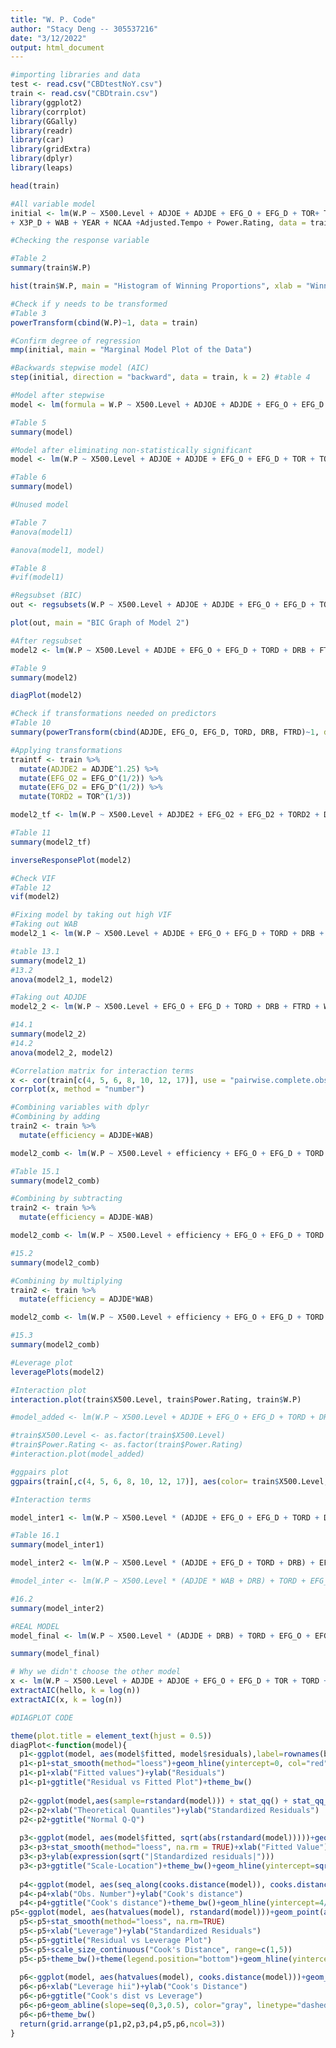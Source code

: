 ---
title: "W. P. Code"
author: "Stacy Deng -- 305537216"
date: "3/12/2022"
output: html_document
---

```{r}
#importing libraries and data
test <- read.csv("CBDtestNoY.csv")
train <- read.csv("CBDtrain.csv")
library(ggplot2)
library(corrplot)
library(GGally)
library(readr)
library(car)
library(gridExtra) 
library(dplyr)
library(leaps)
```

```{r}
head(train)
```

```{r}
#All variable model
initial <- lm(W.P ~ X500.Level + ADJOE + ADJDE + EFG_O + EFG_D + TOR+ TORD + ORB + DRB + FTR +FTRD + X2P_O + X2P_D + X3P_O
+ X3P_D + WAB + YEAR + NCAA +Adjusted.Tempo + Power.Rating, data = train)
```

```{r}
#Checking the response variable

#Table 2
summary(train$W.P)

hist(train$W.P, main = "Histogram of Winning Proportions", xlab = "Winning Proportions")
```

```{r}
#Check if y needs to be transformed
#Table 3
powerTransform(cbind(W.P)~1, data = train)
```

```{r}
#Confirm degree of regression
mmp(initial, main = "Marginal Model Plot of the Data")
```

```{r}
#Backwards stepwise model (AIC)
step(initial, direction = "backward", data = train, k = 2) #table 4
```

```{r}
#Model after stepwise
model <- lm(formula = W.P ~ X500.Level + ADJOE + ADJDE + EFG_O + EFG_D + TOR + TORD + ORB + DRB + FTR + FTRD + X2P_O + X3P_O + X3P_D + WAB + Adjusted.Tempo + Power.Rating, data = train)

#Table 5
summary(model)
```

```{r}
#Model after eliminating non-statistically significant
model <- lm(W.P ~ X500.Level + ADJOE + ADJDE + EFG_O + EFG_D + TOR + TORD + ORB + DRB + FTR + FTRD + X2P_O + WAB + Adjusted.Tempo, data = train)

#Table 6
summary(model)
```

```{r} 
#Unused model 

#Table 7
#anova(model1) 

#anova(model1, model)

#Table 8
#vif(model1)
```

```{r}
#Regsubset (BIC)
out <- regsubsets(W.P ~ X500.Level + ADJOE + ADJDE + EFG_O + EFG_D + TOR + TORD + ORB + DRB + FTR + FTRD + X2P_O + WAB + Adjusted.Tempo, data = train, method = "exhaustive")

plot(out, main = "BIC Graph of Model 2")
```

```{r}
#After regsubset
model2 <- lm(W.P ~ X500.Level + ADJDE + EFG_O + EFG_D + TORD + DRB + FTRD + WAB, data = train)

#Table 9
summary(model2)

diagPlot(model2)
```

```{r}
#Check if transformations needed on predictors
#Table 10
summary(powerTransform(cbind(ADJDE, EFG_O, EFG_D, TORD, DRB, FTRD)~1, data = train)) 
```

```{r}
#Applying transformations
traintf <- train %>%
  mutate(ADJDE2 = ADJDE^1.25) %>%
  mutate(EFG_O2 = EFG_O^(1/2)) %>%
  mutate(EFG_D2 = EFG_D^(1/2)) %>%
  mutate(TORD2 = TOR^(1/3))

model2_tf <- lm(W.P ~ X500.Level + ADJDE2 + EFG_O2 + EFG_D2 + TORD2 + DRB + FTRD + WAB, data = traintf)

#Table 11
summary(model2_tf)
```

```{r}
inverseResponsePlot(model2)
```

```{r}
#Check VIF
#Table 12
vif(model2) 
```

```{r}
#Fixing model by taking out high VIF
#Taking out WAB
model2_1 <- lm(W.P ~ X500.Level + ADJDE + EFG_O + EFG_D + TORD + DRB + FTRD, data = train)

#table 13.1
summary(model2_1)
#13.2
anova(model2_1, model2)

#Taking out ADJDE
model2_2 <- lm(W.P ~ X500.Level + EFG_O + EFG_D + TORD + DRB + FTRD + WAB, data = train)

#14.1
summary(model2_2)
#14.2
anova(model2_2, model2)
```

```{r}
#Correlation matrix for interaction terms
x <- cor(train[c(4, 5, 6, 8, 10, 12, 17)], use = "pairwise.complete.obs")
corrplot(x, method = "number")
```

```{r}
#Combining variables with dplyr
#Combining by adding
train2 <- train %>%
  mutate(efficiency = ADJDE+WAB)

model2_comb <- lm(W.P ~ X500.Level + efficiency + EFG_O + EFG_D + TORD + DRB + FTRD, data = train2)

#Table 15.1
summary(model2_comb) 

#Combining by subtracting
train2 <- train %>%
  mutate(efficiency = ADJDE-WAB)

model2_comb <- lm(W.P ~ X500.Level + efficiency + EFG_O + EFG_D + TORD + DRB + FTRD, data = train2)

#15.2
summary(model2_comb)

#Combining by multiplying
train2 <- train %>%
  mutate(efficiency = ADJDE*WAB)

model2_comb <- lm(W.P ~ X500.Level + efficiency + EFG_O + EFG_D + TORD + DRB + FTRD, data = train2)

#15.3
summary(model2_comb) 
```

```{r}
#Leverage plot
leveragePlots(model2)
```

```{r}
#Interaction plot
interaction.plot(train$X500.Level, train$Power.Rating, train$W.P)

#model_added <- lm(W.P ~ X500.Level + ADJDE + EFG_O + EFG_D + TORD + DRB + FTRD + WAB + Power.Rating, data = train)

#train$X500.Level <- as.factor(train$X500.Level)
#train$Power.Rating <- as.factor(train$Power.Rating)
#interaction.plot(model_added)
```

```{r}
#ggpairs plot
ggpairs(train[,c(4, 5, 6, 8, 10, 12, 17)], aes(color= train$X500.Level, alpha =0.5))
```

```{r}
#Interaction terms

model_inter1 <- lm(W.P ~ X500.Level * (ADJDE + EFG_O + EFG_D + TORD + DRB + FTRD + WAB), data = train)

#Table 16.1
summary(model_inter1)

model_inter2 <- lm(W.P ~ X500.Level * (ADJDE + EFG_D + TORD + DRB) + EFG_O + FTRD + WAB, data = train)

#model_inter <- lm(W.P ~ X500.Level * (ADJDE * WAB + DRB) + TORD + EFG_O + EFG_D + FTRD, data = train)

#16.2
summary(model_inter2)
```

```{r}
#REAL MODEL
model_final <- lm(W.P ~ X500.Level * (ADJDE + DRB) + TORD + EFG_O + EFG_D + FTRD + WAB, data = train)

summary(model_final)
```



```{r}
# Why we didn't choose the other model
x <- lm(W.P ~ X500.Level + ADJDE + ADJOE + EFG_O + EFG_D + TOR + TORD + ORB + DRB + FTRD + WAB, data = train)
extractAIC(hello, k = log(n))
extractAIC(x, k = log(n))
```

```{r}
#DIAGPLOT CODE

theme(plot.title = element_text(hjust = 0.5)) 
diagPlot<-function(model){  
  p1<-ggplot(model, aes(model$fitted, model$residuals),label=rownames(bonds))+geom_point() 
  p1<-p1+stat_smooth(method="loess")+geom_hline(yintercept=0, col="red", linetype="dashed") 
  p1<-p1+xlab("Fitted values")+ylab("Residuals") 
  p1<-p1+ggtitle("Residual vs Fitted Plot")+theme_bw() 
   
  p2<-ggplot(model,aes(sample=rstandard(model))) + stat_qq() + stat_qq_line() 
  p2<-p2+xlab("Theoretical Quantiles")+ylab("Standardized Residuals") 
  p2<-p2+ggtitle("Normal Q-Q") 
   
  p3<-ggplot(model, aes(model$fitted, sqrt(abs(rstandard(model)))))+geom_point(na.rm=TRUE) 
  p3<-p3+stat_smooth(method="loess", na.rm = TRUE)+xlab("Fitted Value") 
  p3<-p3+ylab(expression(sqrt("|Standardized residuals|"))) 
  p3<-p3+ggtitle("Scale-Location")+theme_bw()+geom_hline(yintercept=sqrt(2), col="red", linetype="dashed") 
   
  p4<-ggplot(model, aes(seq_along(cooks.distance(model)), cooks.distance(model)))+geom_bar(stat="identity", position="identity") 
  p4<-p4+xlab("Obs. Number")+ylab("Cook's distance") 
  p4<-p4+ggtitle("Cook's distance")+theme_bw()+geom_hline(yintercept=4/(length(model$residuals-2)), col="red", linetype="dashed") 
p5<-ggplot(model, aes(hatvalues(model), rstandard(model)))+geom_point(aes(size=cooks.distance(model)), na.rm=TRUE) 
  p5<-p5+stat_smooth(method="loess", na.rm=TRUE) 
  p5<-p5+xlab("Leverage")+ylab("Standardized Residuals") 
  p5<-p5+ggtitle("Residual vs Leverage Plot") 
  p5<-p5+scale_size_continuous("Cook's Distance", range=c(1,5)) 
  p5<-p5+theme_bw()+theme(legend.position="bottom")+geom_hline(yintercept=c(-2,2), col="red",linetype="dashed")+geom_vline(xintercept=22/(length(model$residuals)),col="blue",linetype="dashed")+ylim(-4,4) 
   
  p6<-ggplot(model, aes(hatvalues(model), cooks.distance(model)))+geom_point(na.rm=TRUE)+stat_smooth(method="loess", na.rm=TRUE) 
  p6<-p6+xlab("Leverage hii")+ylab("Cook's Distance") 
  p6<-p6+ggtitle("Cook's dist vs Leverage") 
  p6<-p6+geom_abline(slope=seq(0,3,0.5), color="gray", linetype="dashed") 
  p6<-p6+theme_bw() 
  return(grid.arrange(p1,p2,p3,p4,p5,p6,ncol=3)) 
}
```
